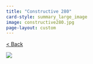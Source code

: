 ```yaml
---
title: "Constructive 280"
card-style: summary_large_image
image: constructive280.jpg
page-layout: custom
---
```


[\< Back](index.qmd){.btn .btn-secondary .btn role="button"}

![](constructive280.jpg){.full-art-display}
